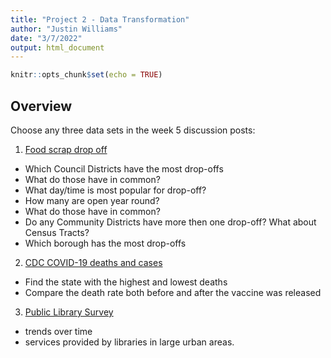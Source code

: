 ```yaml
---
title: "Project 2 - Data Transformation"
author: "Justin Williams"
date: "3/7/2022"
output: html_document
---
```


```r
knitr::opts_chunk$set(echo = TRUE)
```

## Overview

Choose any three data sets in the week 5 discussion posts:

1) <a href="https://data.cityofnewyork.us/Environment/Food-Scrap-Drop-Off-Locations-in-NYC/if26-z6xq"> Food scrap drop off</a>
- Which Council Districts have the most drop-offs
- What do those have in common?
- What day/time is most popular for drop-off?
- How many are open year round?
- What do those have in common?
- Do any Community Districts have more then one drop-off? What about Census Tracts?
- Which borough has the most drop-offs

2) <a href="https://data.cdc.gov/Case-Surveillance/United-States-COVID-19-Cases-and-Deaths-by-State-o/9mfq-cb36">CDC COVID-19 deaths and cases</a>

- Find the state with the highest and lowest deaths 
- Compare the death rate both before and after the vaccine was released


3) <a href="https://www.imls.gov/research-evaluation/data-collection/public-libraries-survey"> Public Library Survey </a>
- trends over time
- services provided by libraries in large urban areas. 


